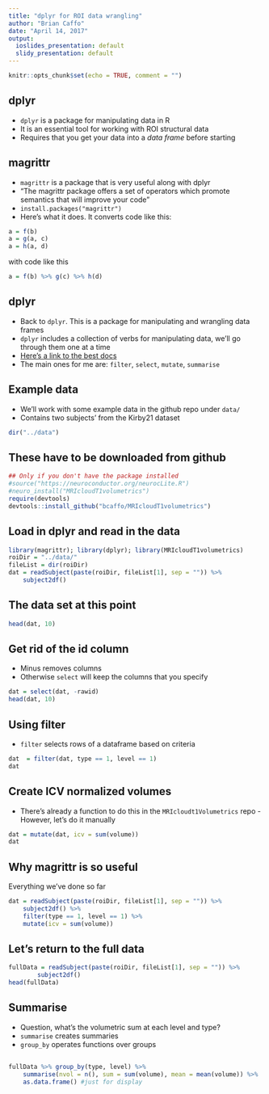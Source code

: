 ```yaml
---
title: "dplyr for ROI data wrangling"
author: "Brian Caffo"
date: "April 14, 2017"
output:
  ioslides_presentation: default
  slidy_presentation: default
---
```


```r
knitr::opts_chunk$set(echo = TRUE, comment = "")
```

## dplyr

- `dplyr` is a package for manipulating data in R
- It is an essential tool for working with ROI structural data
- Requires that you get your data into a *data frame* before starting

## magrittr

- `magrittr` is a package that is very useful along with dplyr
- "The magrittr package offers a set of operators which promote semantics that will improve your code" 
- ` install.packages("magrittr")` 
- Here's what it does. It converts code like this:


```r
a = f(b)
a = g(a, c)
a = h(a, d)
```

with code like this

```r
a = f(b) %>% g(c) %>% h(d)
```

## dplyr
- Back to `dplyr`. This is a package for manipulating and wrangling data frames
- `dplyr` includes a collection of verbs for manipulating data, we'll go through them one at a time
- [Here's a link to the best docs](https://cran.rstudio.com/web/packages/dplyr/vignettes/introduction.html)
- The main ones for me are: `filter`, `select`, `mutate`, `summarise`


## Example data

- We'll work with some example data in the github repo under `data/`
- Contains two subjects' from the Kirby21 dataset

```r
dir("../data")
```

## These have to be downloaded from github

```r
## Only if you don't have the package installed
#source("https://neuroconductor.org/neurocLite.R")
#neuro_install("MRIcloudT1volumetrics")
require(devtools)
devtools::install_github("bcaffo/MRIcloudT1volumetrics")
```

## Load in dplyr and read in the data
```r
library(magrittr); library(dplyr); library(MRIcloudT1volumetrics) 
roiDir = "../data/"
fileList = dir(roiDir)
dat = readSubject(paste(roiDir, fileList[1], sep = "")) %>% 
    subject2df()
```

## The data set at this point

```r
head(dat, 10)
```

## Get rid of the id column

- Minus removes columns
- Otherwise `select` will keep the columns that you specify

```r
dat = select(dat, -rawid)
head(dat, 10)
```

## Using filter

- `filter` selects rows of a dataframe based on criteria

```r
dat  = filter(dat, type == 1, level == 1)
dat
```

## Create ICV normalized volumes

- There's already a function to do this in the `MRIcloudt1Volumetrics` repo
-However, let's do it manually

```r
dat = mutate(dat, icv = sum(volume))
dat
```

## Why magrittr is so useful

Everything we've done so far

```r
dat = readSubject(paste(roiDir, fileList[1], sep = "")) %>% 
    subject2df() %>%
    filter(type == 1, level == 1) %>%
    mutate(icv = sum(volume))
```

## Let's return to the full data
```r
fullData = readSubject(paste(roiDir, fileList[1], sep = "")) %>% 
        subject2df()
head(fullData)
```


## Summarise

- Question, what's the volumetric sum at each level and type?
- `summarise` creates summaries
- `group_by` operates functions over groups

## 

```r
fullData %>% group_by(type, level) %>% 
    summarise(nvol = n(), sum = sum(volume), mean = mean(volume)) %>%
    as.data.frame() #just for display
```





